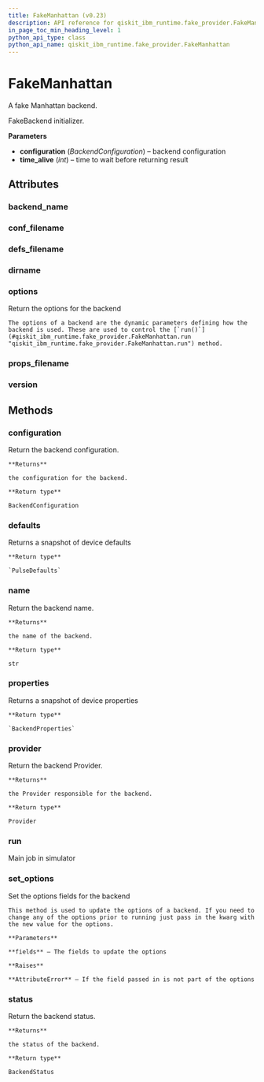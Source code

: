 ```yaml
---
title: FakeManhattan (v0.23)
description: API reference for qiskit_ibm_runtime.fake_provider.FakeManhattan in qiskit-ibm-runtime v0.23
in_page_toc_min_heading_level: 1
python_api_type: class
python_api_name: qiskit_ibm_runtime.fake_provider.FakeManhattan
---
```


# FakeManhattan

<Class id="qiskit_ibm_runtime.fake_provider.FakeManhattan" isDedicatedPage={true} github="https://github.com/Qiskit/qiskit-ibm-runtime/tree/stable/0.23/qiskit_ibm_runtime/fake_provider/backends/manhattan/fake_manhattan.py#L31-L38" signature="FakeManhattan" modifiers="class">
  A fake Manhattan backend.

  FakeBackend initializer.

  **Parameters**

  *   **configuration** (*BackendConfiguration*) – backend configuration
  *   **time\_alive** (*int*) – time to wait before returning result

  ## Attributes

  ### backend\_name

  <Attribute id="qiskit_ibm_runtime.fake_provider.FakeManhattan.backend_name" attributeValue="'fake_manhattan'" />

  ### conf\_filename

  <Attribute id="qiskit_ibm_runtime.fake_provider.FakeManhattan.conf_filename" attributeValue="'conf_manhattan.json'" />

  ### defs\_filename

  <Attribute id="qiskit_ibm_runtime.fake_provider.FakeManhattan.defs_filename" attributeValue="'defs_manhattan.json'" />

  ### dirname

  <Attribute id="qiskit_ibm_runtime.fake_provider.FakeManhattan.dirname" attributeValue="'/home/runner/work/qiskit-ibm-runtime/qiskit-ibm-runtime/qiskit_ibm_runtime/fake_provider/backends/manhattan'" />

  ### options

  <Attribute id="qiskit_ibm_runtime.fake_provider.FakeManhattan.options">
    Return the options for the backend

    The options of a backend are the dynamic parameters defining how the backend is used. These are used to control the [`run()`](#qiskit_ibm_runtime.fake_provider.FakeManhattan.run "qiskit_ibm_runtime.fake_provider.FakeManhattan.run") method.
  </Attribute>

  ### props\_filename

  <Attribute id="qiskit_ibm_runtime.fake_provider.FakeManhattan.props_filename" attributeValue="'props_manhattan.json'" />

  ### version

  <Attribute id="qiskit_ibm_runtime.fake_provider.FakeManhattan.version" attributeValue="1" />

  ## Methods

  ### configuration

  <Function id="qiskit_ibm_runtime.fake_provider.FakeManhattan.configuration" signature="configuration()">
    Return the backend configuration.

    **Returns**

    the configuration for the backend.

    **Return type**

    BackendConfiguration
  </Function>

  ### defaults

  <Function id="qiskit_ibm_runtime.fake_provider.FakeManhattan.defaults" github="https://github.com/Qiskit/qiskit-ibm-runtime/tree/stable/0.23/qiskit_ibm_runtime/fake_provider/fake_pulse_backend.py#L29-L33" signature="defaults()">
    Returns a snapshot of device defaults

    **Return type**

    `PulseDefaults`
  </Function>

  ### name

  <Function id="qiskit_ibm_runtime.fake_provider.FakeManhattan.name" signature="name()">
    Return the backend name.

    **Returns**

    the name of the backend.

    **Return type**

    str
  </Function>

  ### properties

  <Function id="qiskit_ibm_runtime.fake_provider.FakeManhattan.properties" github="https://github.com/Qiskit/qiskit-ibm-runtime/tree/stable/0.23/qiskit_ibm_runtime/fake_provider/fake_qasm_backend.py#L44-L48" signature="properties()">
    Returns a snapshot of device properties

    **Return type**

    `BackendProperties`
  </Function>

  ### provider

  <Function id="qiskit_ibm_runtime.fake_provider.FakeManhattan.provider" signature="provider()">
    Return the backend Provider.

    **Returns**

    the Provider responsible for the backend.

    **Return type**

    Provider
  </Function>

  ### run

  <Function id="qiskit_ibm_runtime.fake_provider.FakeManhattan.run" github="https://github.com/Qiskit/qiskit-ibm-runtime/tree/stable/0.23/qiskit_ibm_runtime/fake_provider/fake_backend.py#L544-L575" signature="run(run_input, **kwargs)">
    Main job in simulator
  </Function>

  ### set\_options

  <Function id="qiskit_ibm_runtime.fake_provider.FakeManhattan.set_options" signature="set_options(**fields)">
    Set the options fields for the backend

    This method is used to update the options of a backend. If you need to change any of the options prior to running just pass in the kwarg with the new value for the options.

    **Parameters**

    **fields** – The fields to update the options

    **Raises**

    **AttributeError** – If the field passed in is not part of the options
  </Function>

  ### status

  <Function id="qiskit_ibm_runtime.fake_provider.FakeManhattan.status" signature="status()">
    Return the backend status.

    **Returns**

    the status of the backend.

    **Return type**

    BackendStatus
  </Function>
</Class>

